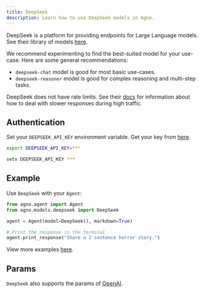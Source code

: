 ```yaml
---
title: DeepSeek
description: Learn how to use DeepSeek models in Agno.
---
```


DeepSeek is a platform for providing endpoints for Large Language models.
See their library of models [here](https://api-docs.deepseek.com/quick_start/pricing).

We recommend experimenting to find the best-suited model for your use-case. Here are some general recommendations:

- `deepseek-chat` model is good for most basic use-cases.
- `deepseek-reasoner` model is good for complex reasoning and multi-step tasks.

DeepSeek does not have rate limits. See their [docs](https://api-docs.deepseek.com/quick_start/rate_limit) for information about how to deal with slower responses during high traffic.

## Authentication

Set your `DEEPSEEK_API_KEY` environment variable. Get your key from [here](https://platform.deepseek.com/api_keys).

<CodeGroup>

```bash Mac
export DEEPSEEK_API_KEY=***
```

```bash Windows
setx DEEPSEEK_API_KEY ***
```

</CodeGroup>

## Example

Use `DeepSeek` with your `Agent`:

<CodeGroup>

```python agent.py
from agno.agent import Agent
from agno.models.deepseek import DeepSeek

agent = Agent(model=DeepSeek(), markdown=True)

# Print the response in the terminal
agent.print_response("Share a 2 sentence horror story.")

```

</CodeGroup>

<Note> View more examples [here](/examples/models/deepseek/basic). </Note>

## Params

<Snippet file="model-deepseek-params.mdx" />

`DeepSeek` also supports the params of [OpenAI](/reference/models/openai).
